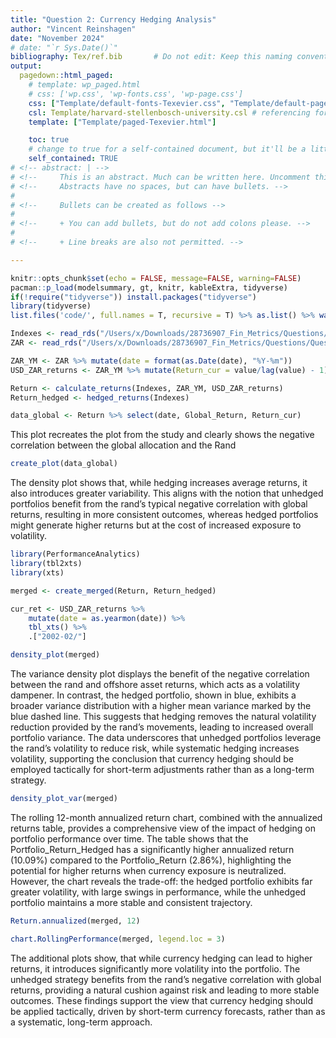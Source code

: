 ```yaml
---
title: "Question 2: Currency Hedging Analysis"
author: "Vincent Reinshagen"
date: "November 2024"
# date: "`r Sys.Date()`"
bibliography: Tex/ref.bib       # Do not edit: Keep this naming convention and location.
output:
  pagedown::html_paged:
    # template: wp_paged.html
    # css: ['wp.css', 'wp-fonts.css', 'wp-page.css']
    css: ["Template/default-fonts-Texevier.css", "Template/default-page-Texevier.css", "Template/default-Texevier.css"]
    csl: Template/harvard-stellenbosch-university.csl # referencing format used.
    template: ["Template/paged-Texevier.html"]

    toc: true
    # change to true for a self-contained document, but it'll be a litte slower for Pandoc to render
    self_contained: TRUE
# <!-- abstract: | -->
# <!--     This is an abstract. Much can be written here. Uncomment this line to go without an abstract. -->
# <!--     Abstracts have no spaces, but can have bullets. -->
# 
# <!--     Bullets can be created as follows -->
# 
# <!--     + You can add bullets, but do not add colons please. -->
# 
# <!--     + Line breaks are also not permitted. -->

---
```


```r
knitr::opts_chunk$set(echo = FALSE, message=FALSE, warning=FALSE)
pacman::p_load(modelsummary, gt, knitr, kableExtra, tidyverse)
if(!require("tidyverse")) install.packages("tidyverse")
library(tidyverse)
list.files('code/', full.names = T, recursive = T) %>% as.list() %>% walk(~source(.))
```

\newpage



<!-- The following is a code chunk. It must have its own unique name (after the r), or no name. After the comma follows commands for R which are self-explanatory. By default, the code and messages will not be printed in your pdf, just the output: -->

```r
Indexes <- read_rds("/Users/x/Downloads/28736907_Fin_Metrics/Questions/Question2/data/Cncy_Hedge_Assets.rds")
ZAR <- read_rds("/Users/x/Downloads/28736907_Fin_Metrics/Questions/Question2/data/Monthly_zar.rds")
```


```r


ZAR_YM <- ZAR %>% mutate(date = format(as.Date(date), "%Y-%m"))
USD_ZAR_returns <- ZAR_YM %>% mutate(Return_cur = value/lag(value) - 1)

Return <- calculate_returns(Indexes, ZAR_YM, USD_ZAR_returns)
Return_hedged <- hedged_returns(Indexes)

data_global <- Return %>% select(date, Global_Return, Return_cur) 

```

This plot recreates the plot from the study and clearly shows the negative correlation between the global allocation and the Rand
```r
create_plot(data_global)
```

The density plot shows that, while hedging increases average returns, it also introduces greater variability. This aligns with the notion that unhedged portfolios benefit from the rand's typical negative correlation with global returns, resulting in more consistent outcomes, whereas hedged portfolios might generate higher returns but at the cost of increased exposure to volatility.

```r

library(PerformanceAnalytics)
library(tbl2xts)
library(xts)

merged <- create_merged(Return, Return_hedged)

cur_ret <- USD_ZAR_returns %>%
    mutate(date = as.yearmon(date)) %>%
    tbl_xts() %>%
    .["2002-02/"] 

density_plot(merged)

```
The variance density plot displays the benefit of the negative correlation between the rand and offshore asset returns, which acts as a volatility dampener. In contrast, the hedged portfolio, shown in blue, exhibits a broader variance distribution with a higher mean variance marked by the blue dashed line. This suggests that hedging removes the natural volatility reduction provided by the rand’s movements, leading to increased overall portfolio variance. The data underscores that unhedged portfolios leverage the rand's volatility to reduce risk, while systematic hedging increases volatility, supporting the conclusion that currency hedging should be employed tactically for short-term adjustments rather than as a long-term strategy.

```r
density_plot_var(merged)
```

The rolling 12-month annualized return chart, combined with the annualized returns table, provides a comprehensive view of the impact of hedging on portfolio performance over time. The table shows that the Portfolio_Return_Hedged has a significantly higher annualized return (10.09%) compared to the Portfolio_Return (2.86%), highlighting the potential for higher returns when currency exposure is neutralized. However, the chart reveals the trade-off: the hedged portfolio exhibits far greater volatility, with large swings in performance, while the unhedged portfolio maintains a more stable and consistent trajectory.

```r
Return.annualized(merged, 12)
```

```r
chart.RollingPerformance(merged, legend.loc = 3)
```

The additional plots show, that while currency hedging can lead to higher returns, it introduces significantly more volatility into the portfolio. The unhedged strategy benefits from the rand's negative correlation with global returns, providing a natural cushion against risk and leading to more stable outcomes. These findings support the view that currency hedging should be applied tactically, driven by short-term currency forecasts, rather than as a systematic, long-term approach.